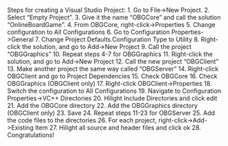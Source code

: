 

Steps for creating a Visual Studio Project:
  1.  Go to File->New Project.
  2.  Select "Empty Project".
  3.  Give it the name "OBGCore" and call the solution "OnlineBoardGame".
  4.  From OBGCore, right-click->Properties
  5.  Change configuration to All Configurations
  6.  Go to Configuration Properties->General
  7.  Change Project Defaults.Configuration Type to Utility
  8.  Right-click the solution, and go to Add->New Project
  9.  Call the project "OBGGraphics"
  10. Repeat steps 4-7 for OBGGraphics
  11. Right-click the solution, and go to Add->New Project
  12. Call the new project "OBGClient"
  13. Make another project the same way called "OBGServer"
  14. Right-click OBGClient and go to Project Dependencies
  15. Check OBGCore
  16. Check OBGGraphics (OBGClient only)
  17. Right-click OBGClient->Properties
  18. Switch the configuration to All Configurations
  19. Navigate to Configuration Properties->VC++ Directories
  20. Hilight Include Directories and click edit
  21. Add the OBGCore directory
  22. Add the OBGGraphics directory (OBGClient only)
  23. Save
  24. Repeat steps 11-23 for OBGServer
  25. Add the code files to the directories
  26. For each project, right-click->Add->Existing Item
  27.   Hilight all source and header files and click ok
  28. Congratulations!

